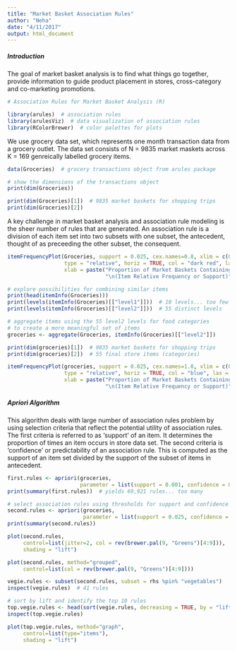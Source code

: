 ```yaml
---
title: "Market Basket Association Rules"
author: "Neha"
date: "4/11/2017"
output: html_document
---
```


##### Introduction
The goal of market basket analysis is to find what things go together, provide information to guide product placement in stores, cross-category and co-marketing promotions. 
```r
# Association Rules for Market Basket Analysis (R)

library(arules)  # association rules
library(arulesViz)  # data visualization of association rules
library(RColorBrewer)  # color palettes for plots

```


We use grocery data set, which represents one month transaction data from a grocery outlet. The data set consists of N = 9835 market maskets across K = 169 genreically labelled grocery items.
```r
data(Groceries)  # grocery transactions object from arules package

# show the dimensions of the transactions object
print(dim(Groceries))
```

```r
print(dim(Groceries)[1])  # 9835 market baskets for shopping trips
print(dim(Groceries)[2]) 
```

A key challenge in market basket analysis and association rule modeling is the sheer number of rules that are generated. An association rule is a division of each item set into two subsets with one subset, the antecedent, thought of as preceeding the other subset, the consequent.
```r
itemFrequencyPlot(Groceries, support = 0.025, cex.names=0.8, xlim = c(0,0.3),
                  type = "relative", horiz = TRUE, col = "dark red", las = 1,
                  xlab = paste("Proportion of Market Baskets Containing Item",
                               "\n(Item Relative Frequency or Support)"))
```


```r
# explore possibilities for combining similar items
print(head(itemInfo(Groceries))) 
print(levels(itemInfo(Groceries)[["level1"]]))  # 10 levels... too few 
print(levels(itemInfo(Groceries)[["level2"]]))  # 55 distinct levels
```

```r
# aggregate items using the 55 level2 levels for food categories
# to create a more meaningful set of items
groceries <- aggregate(Groceries, itemInfo(Groceries)[["level2"]])  
```

```r
print(dim(groceries)[1])  # 9835 market baskets for shopping trips
print(dim(groceries)[2])  # 55 final store items (categories)  
```


```r
itemFrequencyPlot(groceries, support = 0.025, cex.names=1.0, xlim = c(0,0.5),
                  type = "relative", horiz = TRUE, col = "blue", las = 1,
                  xlab = paste("Proportion of Market Baskets Containing Item",
                               "\n(Item Relative Frequency or Support)"))
```

##### Apriori Algorithm
This algorithm deals with large number of association rules problem by using selection criteria that reflect the potential utility of association rules.
The first criteria is referred to as 'support' of an item. It determines the proportion of times an item occurs in store data set. The second criteria is 'confidence' or predictability of an association rule. This is computed as the support of an item set divided by the support of the subset of items in antecedent.

```r
first.rules <- apriori(groceries, 
                       parameter = list(support = 0.001, confidence = 0.05))
print(summary(first.rules))  # yields 69,921 rules... too many
```

```r
# select association rules using thresholds for support and confidence 
second.rules <- apriori(groceries, 
                        parameter = list(support = 0.025, confidence = 0.05))
print(summary(second.rules)) 
```

```r
plot(second.rules, 
     control=list(jitter=2, col = rev(brewer.pal(9, "Greens")[4:9])),
     shading = "lift") 
```

```r
plot(second.rules, method="grouped",   
     control=list(col = rev(brewer.pal(9, "Greens")[4:9])))
```

```r
vegie.rules <- subset(second.rules, subset = rhs %pin% "vegetables")
inspect(vegie.rules)  # 41 rules
```

```r
# sort by lift and identify the top 10 rules
top.vegie.rules <- head(sort(vegie.rules, decreasing = TRUE, by = "lift"), 10)
inspect(top.vegie.rules) 
```

```r
plot(top.vegie.rules, method="graph", 
     control=list(type="items"), 
     shading = "lift")
```


